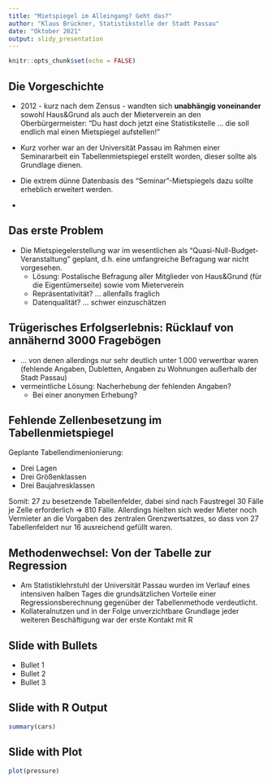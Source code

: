 ```yaml
---
title: "Mietspiegel im Alleingang? Geht das?"
author: "Klaus Brückner, Statistikstelle der Stadt Passau"
date: "Oktober 2021"
output: slidy_presentation
---
```


```r
knitr::opts_chunk$set(echo = FALSE)
```

## Die Vorgeschichte

-   2012 - kurz nach dem Zensus - wandten sich **unabhängig voneinander** sowohl Haus&Grund als auch der Mieterverein an den Oberbürgermeister: "Du hast doch jetzt eine Statistikstelle ... die soll endlich mal einen Mietspiegel aufstellen!"

-   Kurz vorher war an der Universität Passau im Rahmen einer Seminararbeit ein Tabellenmietspiegel erstellt worden, dieser sollte als Grundlage dienen.

-   Die extrem dünne Datenbasis des "Seminar"-Mietspiegels dazu sollte erheblich erweitert werden.

-   

## Das erste Problem

-   Die Mietspiegelerstellung war im wesentlichen als "Quasi-Null-Budget-Veranstaltung" geplant, d.h. eine umfangreiche Befragung war nicht vorgesehen.
    -   Lösung: Postalische Befragung aller Mitglieder von Haus&Grund (für die Eigentümerseite) sowie vom Mieterverein
    -   Repräsentativität? ... allenfalls fraglich
    -   Datenqualität? ... schwer einzuschätzen

## Trügerisches Erfolgserlebnis: Rücklauf von annähernd 3000 Fragebögen

-   ... von denen allerdings nur sehr deutlich unter 1.000 verwertbar waren (fehlende Angaben, Dubletten, Angaben zu Wohnungen außerhalb der Stadt Passau)
-   vermeintliche Lösung: Nacherhebung der fehlenden Angaben?
    -   Bei einer anonymen Erhebung? 

## Fehlende Zellenbesetzung im Tabellenmietspiegel

Geplante Tabellendimenionierung:

-   Drei Lagen
-   Drei Größenklassen
-   Drei Baujahresklassen

Somit: 27 zu besetzende Tabellenfelder, dabei sind nach Faustregel 30 Fälle je Zelle erforderlich => 810 Fälle. Allerdings hielten sich weder Mieter noch Vermieter an die Vorgaben des zentralen Grenzwertsatzes, so dass von 27 Tabellenfeldert nur 16 ausreichend gefüllt waren.

## Methodenwechsel: Von der Tabelle zur Regression

-  Am Statistiklehrstuhl der Universität Passau wurden im Verlauf eines intensiven halben Tages die grundsätzlichen Vorteile einer Regressionsberechnung gegenüber der Tabellenmethode verdeutlicht.
-  Kollateralnutzen und in der Folge unverzichtbare Grundlage jeder weiteren Beschäftigung war der erste Kontakt mit R

## Slide with Bullets

-   Bullet 1
-   Bullet 2
-   Bullet 3

## Slide with R Output

```r
summary(cars)
```

## Slide with Plot

```r
plot(pressure)
```
